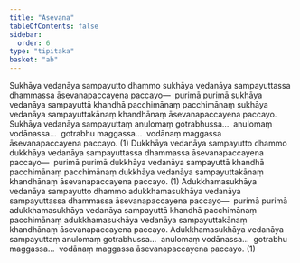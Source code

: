```yaml
---
title: "Āsevana"
tableOfContents: false
sidebar:
  order: 6
type: "tipitaka"
basket: "ab"
---
```



<DynamicBreadcrumb />

<Division number="56">

<Paragraph number="1934">
Sukhāya vedanāya sampayutto dhammo sukhāya vedanāya sampayuttassa dhammassa āsevanapaccayena paccayo—  purimā purimā sukhāya vedanāya sampayuttā khandhā pacchimānaṃ pacchimānaṃ sukhāya vedanāya sampayuttakānaṃ khandhānaṃ āsevanapaccayena paccayo. Sukhāya vedanāya sampayuttaṃ anulomaṃ gotrabhussa…  anulomaṃ vodānassa…  gotrabhu maggassa…  vodānaṃ maggassa āsevanapaccayena paccayo. (1)
</Paragraph>

<Paragraph number="1935">
Dukkhāya vedanāya sampayutto dhammo dukkhāya vedanāya sampayuttassa dhammassa āsevanapaccayena paccayo—  purimā purimā dukkhāya vedanāya sampayuttā khandhā pacchimānaṃ pacchimānaṃ dukkhāya vedanāya sampayuttakānaṃ khandhānaṃ āsevanapaccayena paccayo. (1)
</Paragraph>

<Paragraph number="1936">
Adukkhamasukhāya vedanāya sampayutto dhammo adukkhamasukhāya vedanāya sampayuttassa dhammassa āsevanapaccayena paccayo—  purimā purimā adukkhamasukhāya vedanāya sampayuttā khandhā pacchimānaṃ pacchimānaṃ adukkhamasukhāya vedanāya sampayuttakānaṃ khandhānaṃ āsevanapaccayena paccayo. Adukkhamasukhāya vedanāya sampayuttaṃ anulomaṃ gotrabhussa…  anulomaṃ vodānassa…  gotrabhu maggassa…  vodānaṃ maggassa āsevanapaccayena paccayo. (1)
</Paragraph>
</Division>